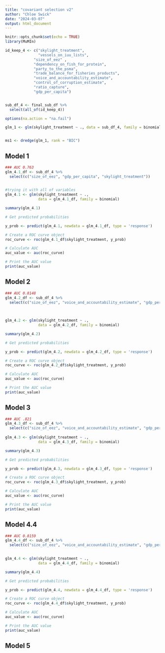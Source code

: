 ```yaml
---
title: "covariant selection v2"
author: "Chloe Swick"
date: "2024-03-07"
output: html_document
---
```


```r
knitr::opts_chunk$set(echo = TRUE)
library(MuMIn)
```

```r
id_keep_4 <- c("skylight_treatment",
               "vessels_on_iuu_lists",
             "size_of_eez" ,
             "dependency_on_fish_for_protein",
             "party_to_the_psma",
             "trade_balance_for_fisheries_products",
             "voice_and_accountability_estimate",
             "control_of_corruption_estimate",
             "ratio_capture",
             "gdp_per_capita")


sub_df_4 <- final_sub_df %>% 
  select(all_of(id_keep_4))
```


```r
options(na.action = "na.fail")

glm_1 <- glm(skylight_treatment ~ ., data = sub_df_4, family = binomial)


ms1 <- dredge(glm_1, rank = "BIC")
```

## Model 1
```r
### AUC 0.763
glm_4.1_df <- sub_df_4 %>%  
  select(c("size_of_eez", "gdp_per_capita", "skylight_treatment")) 
 

#trying it with all of variables 
glm_4.1 <- glm(skylight_treatment ~ .,
               data = glm_4.1_df, family = binomial)

summary(glm_4.1)

# Get predicted probabilities

y_prob <- predict(glm_4.1, newdata = glm_4.1_df, type = 'response')

# Create a ROC curve object
roc_curve <- roc(glm_4.1_df$skylight_treatment, y_prob)

# Calculate AUC
auc_value <- auc(roc_curve)

# Print the AUC value
print(auc_value)


```


## Model 2 
```r
### AUC 0.8148
glm_4.2_df <- sub_df_4 %>%  
  select(c("size_of_eez", "voice_and_accountability_estimate", "gdp_per_capita", "skylight_treatment")) 
 

 
glm_4.2 <- glm(skylight_treatment ~ ., 
               data = glm_4.2_df, family = binomial)

summary(glm_4.2)

# Get predicted probabilities

y_prob <- predict(glm_4.2, newdata = glm_4.2_df, type = 'response')

# Create a ROC curve object
roc_curve <- roc(glm_4.2_df$skylight_treatment, y_prob)

# Calculate AUC
auc_value <- auc(roc_curve)

# Print the AUC value
print(auc_value)


```


## Model 3 
```r
### AUC .821
glm_4.3_df <- sub_df_4 %>%  
  select(c("size_of_eez", "voice_and_accountability_estimate", "gdp_per_capita", "party_to_the_psma", "skylight_treatment")) 
 
glm_4.3 <- glm(skylight_treatment ~ ., 
               data = glm_4.3_df, family = binomial)

summary(glm_4.3)

# Get predicted probabilities

y_prob <- predict(glm_4.3, newdata = glm_4.3_df, type = 'response')

# Create a ROC curve object
roc_curve <- roc(glm_4.3_df$skylight_treatment, y_prob)

# Calculate AUC
auc_value <- auc(roc_curve)

# Print the AUC value
print(auc_value)


```

## Model 4.4 
```r
### AUC 0.8159
glm_4.4_df <- sub_df_4 %>%  
  select(c("size_of_eez", "voice_and_accountability_estimate", "gdp_per_capita", "skylight_treatment","trade_balance_for_fisheries_products")) 
 

glm_4.4 <- glm(skylight_treatment ~ ., 
               data = glm_4.4_df, family = binomial)

summary(glm_4.4)

# Get predicted probabilities

y_prob <- predict(glm_4.4, newdata = glm_4.4_df, type = 'response')

# Create a ROC curve object
roc_curve <- roc(glm_4.4_df$skylight_treatment, y_prob)

# Calculate AUC
auc_value <- auc(roc_curve)

# Print the AUC value
print(auc_value)


```

## Model 5 
```r

```



